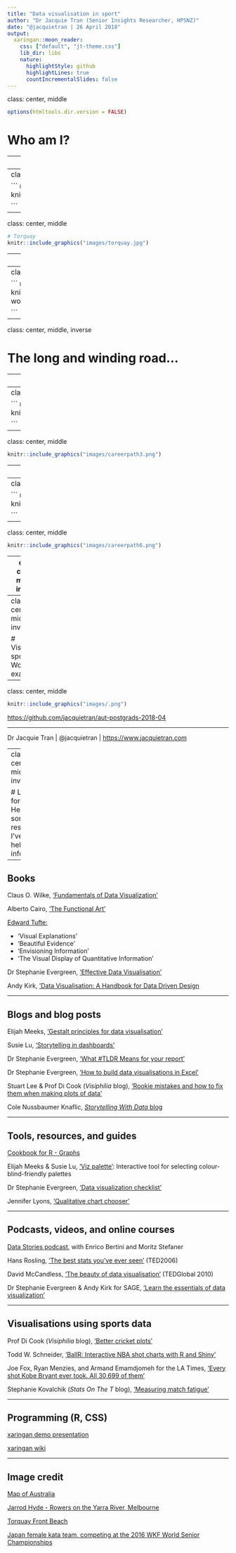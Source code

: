 ```yaml
---
title: "Data visualisation in sport"
author: "Dr Jacquie Tran (Senior Insights Researcher, HPSNZ)"
date: "@jacquietran | 26 April 2018"
output:
  xaringan::moon_reader:
    css: ["default", "jt-theme.css"]
    lib_dir: libs
    nature:
      highlightStyle: github
      highlightLines: true
      countIncrementalSlides: false
---
```

class: center, middle

```r

options(htmltools.dir.version = FALSE)

```

# Who am I?

---
class: center, middle

``` r

# Australia
knitr::include_graphics("images/australia-map.jpg")

```

---
class: center, middle

``` r

# Melbourne
knitr::include_graphics("images/yarra.jpg")

```

---
class: center, middle

``` r

# Torquay
knitr::include_graphics("images/torquay.jpg")

```

---
class: center, middle

``` r

# Basketball
knitr::include_graphics("images/ball.jpg")

```

---
class: center, middle

``` r

# Karate
knitr::include_graphics("images/japan-womens-kata-wkf-2016.jpg")

```

---
class: center, middle, inverse

# The long and winding road...

---
class: center, middle

``` r

knitr::include_graphics("images/careerpath1.png")

```

---
class: center, middle

``` r

knitr::include_graphics("images/careerpath2.png")

```

---
class: center, middle

``` r

knitr::include_graphics("images/careerpath3.png")

```

---
class: center, middle

``` r

knitr::include_graphics("images/careerpath4.png")

```

---
class: center, middle

``` r

knitr::include_graphics("images/careerpath5.png")

```

---
class: center, middle

``` r

knitr::include_graphics("images/careerpath6.png")

```

---
class: center, middle, inverse

# Visualisation principles

---
class: center, middle, inverse

# Visualising sport data
Worked examples

---
class: center, middle

``` r

knitr::include_graphics("images/.png")

```

[https://github.com/jacquietran/aut-postgrads-2018-04](https://github.com/jacquietran/aut-postgrads-2018-04)

*****

Dr Jacquie Tran | @jacquietran | [https://www.jacquietran.com](https://www.jacquietran.com)

---
class: center, middle, inverse

# Looking for more?
Here are some resources I've found helpful and informative...

---

## Books

Claus O. Wilke, ['Fundamentals of Data Visualization'](http://serialmentor.com/dataviz/)

Alberto Cairo, ['The Functional Art'](http://www.thefunctionalart.com/p/about-book.html)

[Edward Tufte:](https://www.edwardtufte.com/tufte/books_vdqi)

- 'Visual Explanations'
- 'Beautiful Evidence'
- 'Envisioning Information'
- 'The Visual Display of Quantitative Information'

Dr Stephanie Evergreen, ['Effective Data Visualisation'](http://stephanieevergreen.com/books/)

Andy Kirk, ['Data Visualisation: A Handbook for Data Driven Design](http://www.visualisingdata.com/book/)

---

## Blogs and blog posts

Elijah Meeks, ['Gestalt principles for data visualisation'](https://medium.com/@Elijah_Meeks/gestalt-principles-for-data-visualization-59f18f20bd40)

Susie Lu, ['Storytelling in dashboards'](http://susielu.com/data-viz/storytelling-in-dashboards)

Dr Stephanie Evergreen, ['What #TLDR Means for your report'](http://stephanieevergreen.com/tldr/)

Dr Stephanie Evergreen, ['How to build data visualisations in Excel'](http://stephanieevergreen.com/how-to/)

Stuart Lee & Prof Di Cook (*Visiphilia* blog), ['Rookie mistakes and how to fix them when making plots of data'](http://www.dicook.org/2018/04/14/content/post/2018-04-14-rookie-mistakes/)

Cole Nussbaumer Knaflic, [*Storytelling With Data* blog](http://www.storytellingwithdata.com/)

---

## Tools, resources, and guides

[Cookbook for R - Graphs](http://www.cookbook-r.com/Graphs/)

Elijah Meeks & Susie Lu, ['Viz palette'](http://projects.susielu.com/viz-palette): Interactive tool for selecting colour-blind-friendly palettes

Dr Stephanie Evergreen, ['Data visualization checklist'](https://datavizchecklist.stephanieevergreen.com/rate/)

Jennifer Lyons, ['Qualitative chart chooser'](http://stephanieevergreen.com/qualitative-chart-chooser/)

---

## Podcasts, videos, and online courses

[Data Stories podcast](http://datastori.es/), with Enrico Bertini and Moritz Stefaner

Hans Rosling, ['The best stats you've ever seen'](https://www.ted.com/talks/hans_rosling_shows_the_best_stats_you_ve_ever_seen) (TED2006)

David McCandless, ['The beauty of data visualisation'](https://www.ted.com/talks/david_mccandless_the_beauty_of_data_visualization) (TEDGlobal 2010)

Dr Stephanie Evergreen & Andy Kirk for SAGE, ['Learn the essentials of data visualization'](https://www.youtube.com/watch?v=x7ICgz7NuCY)

---

## Visualisations using sports data

Prof Di Cook (*Visiphilia* blog), ['Better cricket plots'](http://www.dicook.org/2015/12/26/content/post/2015-12-26-rogers/)

Todd W. Schneider, ['BallR: Interactive NBA shot charts with R and Shiny'](http://toddwschneider.com/posts/ballr-interactive-nba-shot-charts-with-r-and-shiny/)

Joe Fox, Ryan Menzies, and Armand Emamdjomeh for the LA Times, ['Every shot Kobe Bryant ever took. All 30,699 of them'](http://graphics.latimes.com/kobe-every-shot-ever/)

Stephanie Kovalchik (*Stats On The T* blog), ['Measuring match fatigue'](http://on-the-t.com/2017/10/13/fatigue-effects/)

---

## Programming (R, CSS)

[xaringan demo presentation](https://slides.yihui.name/xaringan/)

[xaringan wiki](https://github.com/yihui/xaringan/wiki)

---

## Image credit

[Map of Australia](https://backpackerlee.wordpress.com/2014/09/10/top-5-cities-to-backpack-in-australia)

[Jarrod Hyde - Rowers on the Yarra River, Melbourne](https://www.instagram.com/jarrodhydephotography/?hl=en)

[Torquay Front Beach](https://www.airbnb.com.au/rooms/14825546)

[Japan female kata team, competing at the 2016 WKF World Senior Championships](https://www.japantimes.co.jp/sports/2017/05/25/more-sports/oita-woman-pushes-firefighter-strives-karate-olympic-gold/)
